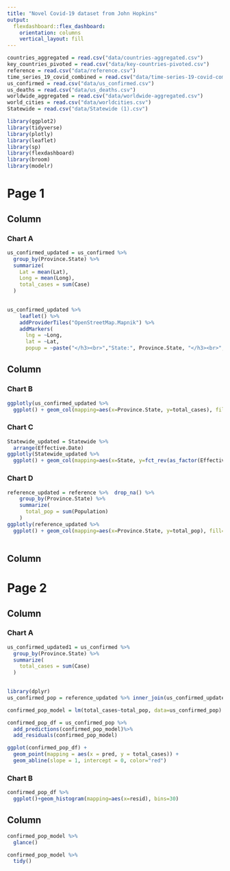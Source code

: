 ```yaml
---
title: "Novel Covid-19 dataset from John Hopkins"
output: 
  flexdashboard::flex_dashboard:
    orientation: columns
    vertical_layout: fill
---
```

```r
countries_aggregated = read.csv("data/countries-aggregated.csv")
key_countries_pivoted = read.csv("data/key-countries-pivoted.csv")
reference = read.csv("data/reference.csv")
time_series_19_covid_combined = read.csv("data/time-series-19-covid-combined.csv")
us_confirmed = read.csv("data/us_confirmed.csv")
us_deaths = read.csv("data/us_deaths.csv")
worldwide_aggregated = read.csv("data/worldwide-aggregated.csv")
world_cities = read.csv("data/worldcities.csv")
Statewide = read.csv("data/Statewide (1).csv")
```

```r
library(ggplot2)
library(tidyverse)
library(plotly)
library(leaflet)
library(sp)
library(flexdashboard)
library(broom)
library(modelr)
```
Page 1
===================================== 
Column {data-width=650}
-----------------------------------------------------------------------

### Chart A
```r
us_confirmed_updated = us_confirmed %>%
  group_by(Province.State) %>%
  summarize(
    Lat = mean(Lat),
    Long = mean(Long),
    total_cases = sum(Case)
  )
  
```

```r
us_confirmed_updated %>%
    leaflet() %>%
    addProviderTiles("OpenStreetMap.Mapnik") %>%
    addMarkers(
      lng = ~Long,
      lat = ~Lat,
      popup = ~paste("</h3><br>","State:", Province.State, "</h3><br>","Cases:", total_cases,  sep=" "))
```

Column {.tabset}
-----------------------------------------------------------------------

### Chart B

```r
ggplotly(us_confirmed_updated %>%
  ggplot() + geom_col(mapping=aes(x=Province.State, y=total_cases), fill="Blue")+ theme_gray()+ labs(title = "Total cases in each US State")+ylab("Cases")+xlab("State") +theme(axis.text.x = element_text(angle = 90, vjust = 0.5, hjust=1)))
```

### Chart C

```r
Statewide_updated = Statewide %>%
  arrange(Effective.Date)
ggplotly(Statewide_updated %>%
  ggplot() + geom_col(mapping=aes(x=State, y=fct_rev(as_factor(Effective.Date))), fill="Lightblue")+theme_dark()+labs(title = " Statewide Stay at Home Orders by Date") +ylab("Date")+theme(axis.text.x = element_text(angle = 90, vjust = 0.5, hjust=1)))
```



### Chart D
```r
reference_updated = reference %>%  drop_na() %>%
    group_by(Province.State) %>%
    summarize(
      total_pop = sum(Population)
    )
ggplotly(reference_updated %>%
  ggplot() + geom_col(mapping=aes(x=Province.State, y=total_pop), fill="Green")+ theme_minimal()+ labs(title="State population")+ylab("Population")+xlab("State")+theme(axis.text.x = element_text(angle = 90, vjust = 0.5, hjust=1)))
  
```
Column {data-width=650}
-----------------------------------------------------------------------

Page 2
===================================== 
Column {data-width=650}
-----------------------------------------------------------------------
### Chart A
```r
us_confirmed_updated1 = us_confirmed %>%
  group_by(Province.State) %>%
  summarize(
    total_cases = sum(Case)
  )
  
```
 

```r
library(dplyr)
us_confirmed_pop = reference_updated %>% inner_join(us_confirmed_updated1 , by="Province.State")
```


```r
confirmed_pop_model = lm(total_cases~total_pop, data=us_confirmed_pop)
```

```r
confirmed_pop_df = us_confirmed_pop %>%
  add_predictions(confirmed_pop_model)%>%
  add_residuals(confirmed_pop_model)
```




```r
ggplot(confirmed_pop_df) +
  geom_point(mapping = aes(x = pred, y = total_cases)) +
  geom_abline(slope = 1, intercept = 0, color="red")
```

### Chart B

```r
confirmed_pop_df %>%
  ggplot()+geom_histogram(mapping=aes(x=resid), bins=30)
```

Column {data-width=650}
-----------------------------------------------------------------------

```r
confirmed_pop_model %>%
  glance()
```
```r
confirmed_pop_model %>%
  tidy()
```

